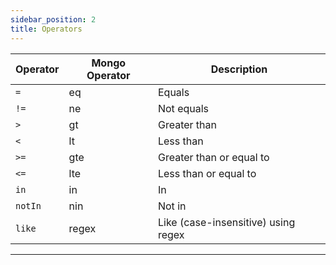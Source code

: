 ```yaml
---
sidebar_position: 2
title: Operators
---
```



| Operator | Mongo Operator | Description                         |
| -------- | -------------- | ----------------------------------- |
| `=`      | eq             | Equals                              |
| `!=`     | ne             | Not equals                          |
| `>`      | gt             | Greater than                        |
| `<`      | lt             | Less than                           |
| `>=`     | gte            | Greater than or equal to            |
| `<=`     | lte            | Less than or equal to               |
| `in`     | in             | In                                  |
| `notIn`  | nin            | Not in                              |
| `like`   | regex          | Like (case-insensitive) using regex |

---

<Sponsor />

